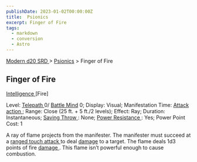 ```yaml
---
publishDate: 2023-01-02T00:00:00Z
title:  Psionics
excerpt: Finger of Fire
tags:
  - markdown
  - conversion
  - Astro
---
```


[ Modern d20 SRD ](/#modernD20) > [ Psionics](modern-d20-srd-psionics-index) > Finger of Fire

##  Finger of Fire

[ Intelligence ](modern-d20-srd-basics-ability-scores) [Fire]

Level: [ Telepath ](modern-d20-srd-classes-advanced-telepath) 0/ [ Battle Mind](modern-d20-srd-classes-advanced-battle-mind) 0; Display: Visual;
Manifestation Time: [ Attack action ](modern-d20-srd-combat-attack-actions) ;
Range: Close (25 ft. + 5 ft./2 levels); Effect: Ray; Duration: Instantaneous;
[ Saving Throw ](modern-d20-srd-basics-saving-throws) : None; [ Power Resistance ](modern-d20-srd-special-abilities-power-resistance) : Yes; Power
Point Cost: 1

A ray of flame projects from the manifester. The manifester must succeed at a
[ ranged touch attack ](modern-d20-srd-combat-attack-roll) to deal [ damage](modern-d20-srd-combat-damage) to a target. The flame deals 1d3 points of
fire [ damage ](modern-d20-srd-combat-damage) . This flame isn’t powerful
enough to cause combustion.

